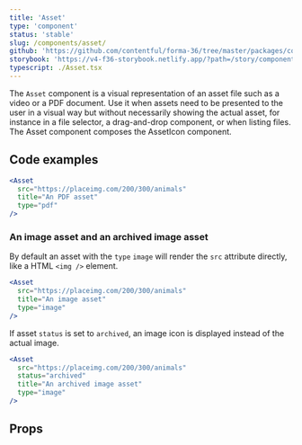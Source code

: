 ```yaml
---
title: 'Asset'
type: 'component'
status: 'stable'
slug: /components/asset/
github: 'https://github.com/contentful/forma-36/tree/master/packages/components/asset'
storybook: 'https://v4-f36-storybook.netlify.app/?path=/story/components-asset--basic'
typescript: ./Asset.tsx
---
```


The `Asset` component is a visual representation of an asset file such as a video or a PDF document. Use it when assets need to be presented to the user in a visual way but without necessarily showing the actual asset, for instance in a file selector, a drag-and-drop component, or when listing files. The Asset component composes the AssetIcon component.

## Code examples

```jsx
<Asset
  src="https://placeimg.com/200/300/animals"
  title="An PDF asset"
  type="pdf"
/>
```

### An image asset and an archived image asset

By default an asset with the `type` `image` will render the `src` attribute directly, like a HTML `<img />` element.

```jsx
<Asset
  src="https://placeimg.com/200/300/animals"
  title="An image asset"
  type="image"
/>
```

If asset `status` is set to `archived`, an image icon is displayed instead of the actual image.

```jsx
<Asset
  src="https://placeimg.com/200/300/animals"
  status="archived"
  title="An archived image asset"
  type="image"
/>
```

## Props

<PropsTable of="Asset" />
